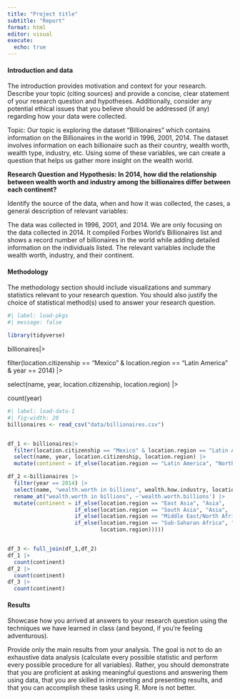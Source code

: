 ```yaml
---
title: "Project title"
subtitle: "Report"
format: html
editor: visual
execute:
  echo: true
---
```


#### Introduction and data

The introduction provides motivation and context for your research. Describe your topic (citing sources) and provide a concise, clear statement of your research question and hypotheses. Additionally, consider any potential ethical issues that you believe should be addressed (if any) regarding how your data were collected.

Topic: Our topic is exploring the dataset "Billionaires" which contains information on the Billionaires in the world in 1996, 2001, 2014. The dataset involves information on each billionaire such as their country, wealth worth, wealth type, industry, etc. Using some of these variables, we can create a question that helps us gather more insight on the wealth world.

**Research Question and Hypothesis: In 2014, how did the relationship between wealth worth and industry among the billionaires differ between each continent?**

Identify the source of the data, when and how it was collected, the cases, a general description of relevant variables:

The data was collected in 1996, 2001, and 2014. We are only focusing on the data collected in 2014. It compiled Forbes World's Billionaires list and shows a record number of billionaires in the world while adding detailed information on the individuals listed. The relevant variables include the wealth worth, industry, and their continent.

#### Methodology

The methodology section should include visualizations and summary statistics relevant to your research question. You should also justify the choice of statistical method(s) used to answer your research question.

```r
#| label: load-pkgs
#| message: false

library(tidyverse)
```

billionaires\|\>

filter(location.citizenship == "Mexico" & location.region == "Latin America" & year == 2014) \|\>

select(name, year, location.citizenship, location.region) \|\>

count(year)

```r
#| label: load-data-1
#| fig-width: 20
billionaires <- read_csv("data/billionaires.csv")


df_1 <- billionaires|>
  filter(location.citizenship == "Mexico" & location.region == "Latin America" & year == 2014) |>
  select(name, year, location.citizenship, location.region) |>
  mutate(continent = if_else(location.region == "Latin America", "North America",location.region))

df_2 <-billionaires |>
  filter(year == 2014) |>
  select(name, "wealth.worth in billions", wealth.how.industry, location.region, location.citizenship) |>
  rename_at("wealth.worth in billions", ~'wealth.worth.billions') |>
  mutate(continent = if_else(location.region == "East Asia", "Asia",
                     if_else(location.region == "South Asia", "Asia",
                     if_else(location.region == "Middle East/North Africa", "Africa",
                     if_else(location.region == "Sub-Saharan Africa", "Africa", 
                             location.region)))))


df_3 <- full_join(df_1,df_2)
df_1 |>
  count(continent)
df_2 |>
  count(continent)
df_3 |>
  count(continent)


```

#### Results

Showcase how you arrived at answers to your research question using the techniques we have learned in class (and beyond, if you're feeling adventurous).

Provide only the main results from your analysis. The goal is not to do an exhaustive data analysis (calculate every possible statistic and perform every possible procedure for all variables). Rather, you should demonstrate that you are proficient at asking meaningful questions and answering them using data, that you are skilled in interpreting and presenting results, and that you can accomplish these tasks using R. More is not better.
